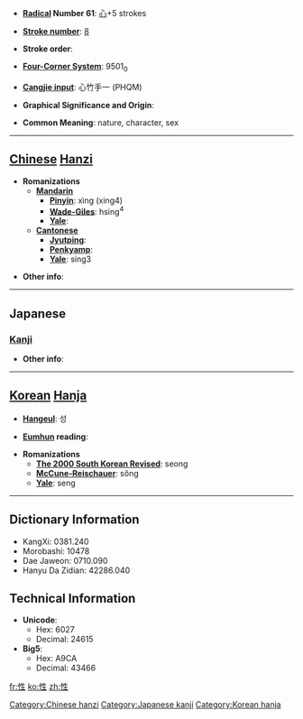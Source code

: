 * '''[[Wiktionary:Chinese radical index| Radical]] Number 61''': [[Wiktionary:Chinese radical index 心|心]]+5 strokes

* '''[[Wiktionary:Chinese total strokes index|Stroke number]]''': [[Wiktionary:Chinese total strokes index 8|8]]

* '''Stroke order''': 

* '''[[Wiktionary:Chinese four corner index|Four-Corner System]]''': 9501<sub>0</sub>

* '''[[Wiktionary:Chinese Cangjie index|Cangjie input]]''': 心竹手一 (PHQM)

* '''Graphical Significance and Origin''': 

* '''Common Meaning''': nature, character, sex

----

== [[Chinese]] [[Hanzi]] ==

* '''Romanizations'''
** '''[[Mandarin]]'''
*** '''[[Pinyin]]''': xìng (xing4)
*** '''[[Wade-Giles]]''': hsing<sup>4</sup>
*** '''[[Yale]]''': 
** '''[[Cantonese]]'''
*** '''[[Jyutping]]''':
*** '''[[Penkyamp]]''': 
*** '''[[Yale]]''': sing3

* '''Other info''': 

----

==Japanese==
===[[Kanji]]===
{{kanji|on readings=[[せい]] (sei), [[しょう]] (shō)|kun readings=[[さが]] (saga), [[たち]] (tachi)}}

* '''Other info''':  

----

== [[Korean]] [[Hanja]] ==

* '''[[Hangeul]]''': 성

* '''[[Eumhun]] reading''': 

* '''Romanizations'''
** '''[[The 2000 South Korean Revised Romanization|The 2000 South Korean Revised]]''': seong
** '''[[McCune-Reischauer]]''': sŏng
** '''[[Yale]]''': seng

----

== Dictionary Information ==

* KangXi: 0381.240
* Morobashi: 10478
* Dae Jaweon: 0710.090
* Hanyu Da Zidian: 42286.040

== Technical Information ==

* '''Unicode''':
** Hex: 6027
** Decimal: 24615
* '''Big5''':
** Hex: A9CA
** Decimal: 43466

[[Category:Chinese hanzi]]
[[Category:Japanese kanji]]
[[Category:Korean hanja]]

[[fr:性]]
[[ko:性]]
[[zh:性]]